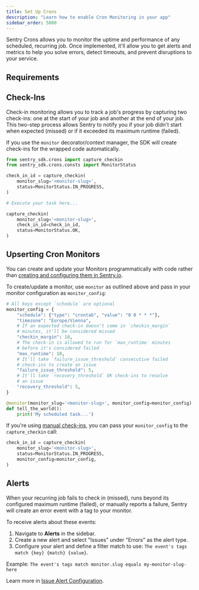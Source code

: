 ```yaml
---
title: Set Up Crons
description: "Learn how to enable Cron Monitoring in your app"
sidebar_order: 5000
---
```


Sentry Crons allows you to monitor the uptime and performance of any scheduled, recurring job. Once implemented, it'll allow you to get alerts and metrics to help you solve errors, detect timeouts, and prevent disruptions to your service.

## Requirements

<PlatformContent includePath="crons/requirements" />

<PlatformContent includePath="crons/setup" />

## Check-Ins

Check-in monitoring allows you to track a job's progress by capturing two check-ins: one at the start of your job and another at the end of your job. This two-step process allows Sentry to notify you if your job didn't start when expected (missed) or if it exceeded its maximum runtime (failed).

If you use the `monitor` decorator/context manager, the SDK will create check-ins for the wrapped code automatically.

```python
from sentry_sdk.crons import capture_checkin
from sentry_sdk.crons.consts import MonitorStatus

check_in_id = capture_checkin(
    monitor_slug='<monitor-slug>',
    status=MonitorStatus.IN_PROGRESS,
)

# Execute your task here...

capture_checkin(
    monitor_slug='<monitor-slug>',
    check_in_id=check_in_id,
    status=MonitorStatus.OK,
)
```

## Upserting Cron Monitors

You can create and update your Monitors programmatically with code rather than [creating and configuring them in Sentry.io](https://sentry.io/crons/create/).

To create/update a monitor, use `monitor` as outlined above and pass in your monitor configuration as `monitor_config`:

```python
# All keys except `schedule` are optional
monitor_config = {
    "schedule": {"type": "crontab", "value": "0 0 * * *"},
    "timezone": "Europe/Vienna",
    # If an expected check-in doesn't come in `checkin_margin`
    # minutes, it'll be considered missed
    "checkin_margin": 10,
    # The check-in is allowed to run for `max_runtime` minutes
    # before it's considered failed
    "max_runtime": 10,
    # It'll take `failure_issue_threshold` consecutive failed
    # check-ins to create an issue
    "failure_issue_threshold": 5,
    # It'll take `recovery_threshold` OK check-ins to resolve
    # an issue
    "recovery_threshold": 5,
}

@monitor(monitor_slug='<monitor-slug>', monitor_config=monitor_config)
def tell_the_world():
    print('My scheduled task...')
```

If you're using [manual check-ins](#check-ins), you can pass your `monitor_config` to the `capture_checkin` call:

```python
check_in_id = capture_checkin(
    monitor_slug='<monitor-slug>',
    status=MonitorStatus.IN_PROGRESS,
    monitor_config=monitor_config,
)
```

## Alerts

When your recurring job fails to check in (missed), runs beyond its configured maximum runtime (failed), or manually reports a failure, Sentry will create an error event with a tag to your monitor.

To receive alerts about these events:

1. Navigate to **Alerts** in the sidebar.
2. Create a new alert and select "Issues" under "Errors" as the alert type.
3. Configure your alert and define a filter match to use: `The event's tags match {key} {match} {value}`.

Example: `The event's tags match monitor.slug equals my-monitor-slug-here`

<Include name="common-imgs/crons-alerts-example" />

Learn more in [Issue Alert Configuration](/product/alerts/create-alerts/issue-alert-config/).
